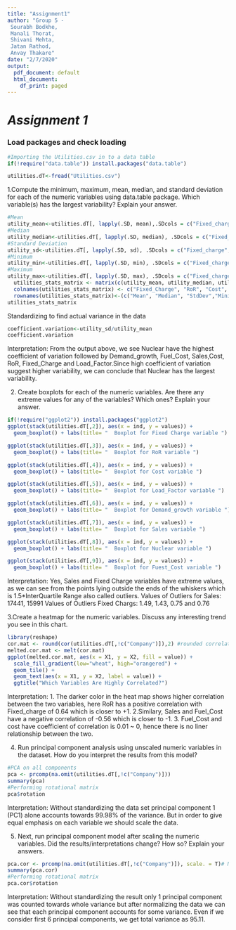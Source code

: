 ---
title: "Assignment1"
author: "Group 5 - 
 Sourabh Bodkhe,
 Manali Thorat,
 Shivani Mehta,
 Jatan Rathod,
 Anvay Thakare"
date: "2/7/2020"
output:
  pdf_document: default
  html_document:
    df_print: paged
---
# *Assignment 1 *


### Load packages and check loading  
```{r loadPackages, warning=FALSE, message=FALSE, results='hide'}
#Importing the Utilities.csv in to a data table
if(!require("data.table")) install.packages("data.table")

utilities.dT<-fread("Utilities.csv")

```


1.Compute the minimum, maximum, mean, median, and standard deviation for
each of the numeric variables using data.table package. Which variable(s) has the largest variability? Explain your answer.

```{r}
#Mean
utility_mean<-utilities.dT[, lapply(.SD, mean),.SDcols = c("Fixed_charge","RoR","Cost","Load_factor",	"Demand_growth","Sales","Nuclear",	"Fuel_Cost")]
#Median
utility_median<-utilities.dT[, lapply(.SD, median), .SDcols = c("Fixed_charge","RoR","Cost","Load_factor",	"Demand_growth","Sales","Nuclear",	"Fuel_Cost")]
#Standard Deviation
utility_sd<-utilities.dT[, lapply(.SD, sd), .SDcols = c("Fixed_charge","RoR","Cost","Load_factor",	"Demand_growth","Sales","Nuclear",	"Fuel_Cost")]
#Minimum
utility_min<-utilities.dT[, lapply(.SD, min), .SDcols = c("Fixed_charge","RoR","Cost","Load_factor",	"Demand_growth","Sales","Nuclear",	"Fuel_Cost")]
#Maximum
utility_max<-utilities.dT[, lapply(.SD, max), .SDcols = c("Fixed_charge","RoR","Cost","Load_factor",	"Demand_growth","Sales","Nuclear",	"Fuel_Cost")]
  utilities_stats_matrix <- matrix(c(utility_mean, utility_median, utility_sd, utility_min, utility_max), nrow = 5, ncol = 8, byrow = TRUE)
  colnames(utilities_stats_matrix) <- c("Fixed_Charge", "RoR", "Cost", "Load_factor", "Demand_growth", "Sales", "Nuclear", "Fuel_Cost")
  rownames(utilities_stats_matrix)<-(c("Mean", "Median", "StdDev","Minimum", "Maximum"))
utilities_stats_matrix
```
Standardizing to find actual variance in the data

```{r}
coefficient.variation<-utility_sd/utility_mean
coefficient.variation
```
Interpretation:
From the output above, we see Nuclear have the highest coefficient of variation followed by Demand_growth, Fuel_Cost, Sales,Cost, RoR, Fixed_Charge and Load_Factor.Since high coefficient of variation suggest higher variability, we can conclude that Nuclear has the largest variability.


2. Create boxplots for each of the numeric variables. Are there any extreme values for any of the variables? Which ones? Explain your answer.

```{r}
if(!require("ggplot2")) install.packages("ggplot2")
ggplot(stack(utilities.dT[,2]), aes(x = ind, y = values)) +
  geom_boxplot() + labs(title= "  Boxplot for Fixed Charge variable ")

ggplot(stack(utilities.dT[,3]), aes(x = ind, y = values)) +
  geom_boxplot() + labs(title= "  Boxplot for RoR variable ")

ggplot(stack(utilities.dT[,4]), aes(x = ind, y = values)) +
  geom_boxplot() + labs(title= "  Boxplot for Cost variable ")

ggplot(stack(utilities.dT[,5]), aes(x = ind, y = values)) +
  geom_boxplot() + labs(title= "  Boxplot for Load_Factor variable ")

ggplot(stack(utilities.dT[,6]), aes(x = ind, y = values)) +
  geom_boxplot() + labs(title= "  Boxplot for Demand_growth variable ")

ggplot(stack(utilities.dT[,7]), aes(x = ind, y = values)) +
  geom_boxplot() + labs(title= "  Boxplot for Sales variable ")

ggplot(stack(utilities.dT[,8]), aes(x = ind, y = values)) +
  geom_boxplot() + labs(title= "  Boxplot for Nuclear variable ")

ggplot(stack(utilities.dT[,9]), aes(x = ind, y = values)) +
  geom_boxplot() + labs(title= "  Boxplot for Fuest_Cost variable ")

```

Interpretation:
Yes, Sales and Fixed Charge variables have extreme values, as we can see from the points lying outside the ends of the whiskers which is 1.5*InterQuartile Range also called outliers.
Values of Outliers for Sales: 17441, 15991
Values of Outliers Fixed Chargs: 1.49, 1.43, 0.75 and 0.76

3.Create a heatmap for the numeric variables. Discuss any interesting trend you see in this chart.

```{r Heatmaps, warning=FALSE, message=FALSE}
library(reshape)
cor.mat <- round(cor(utilities.dT[,!c("Company")]),2) #rounded correlation matrix 
melted.cor.mat <- melt(cor.mat) 
ggplot(melted.cor.mat, aes(x = X1, y = X2, fill = value)) + 
  scale_fill_gradient(low="wheat", high="orangered") +
  geom_tile() + 
  geom_text(aes(x = X1, y = X2, label = value)) +
  ggtitle("Which Variables Are Highly Correlated?")
```
Interpretation:
1. The darker color in the heat map shows higher correlation between the two variables, here RoR has a positive correlation with Fixed_charge of 0.64 which is closer to +1.
2.Similary, Sales and Fuel_Cost have a negative correlation of -0.56 which is closer to -1.
3. Fuel_Cost and cost have coefficient of correlation is 0.01 ~ 0, hence there is no liner relationship between the two.


4. Run principal component analysis using unscaled numeric variables in the
dataset. How do you interpret the results from this model?


```{r}
#PCA on all components
pca <- prcomp(na.omit(utilities.dT[,!c("Company")]))
summary(pca)
#Performing rotational matrix
pca$rotation

```
Interpretation:
Without standardizing the data set principal component 1 (PC1) alone accounts towards 99.98% of the variance. But in order to give equal emphasis on each variable we should scale the data.


5. Next, run principal component model after scaling the numeric variables. Did the results/interpretations change? How so? Explain your answers.

```{r}
pca.cor <- prcomp(na.omit(utilities.dT[,!c("Company")]), scale. = T)# Normalizing the data
summary(pca.cor)
#Performing rotational matrix
pca.cor$rotation

```
Interpretation:
Without standardizing the result only 1 principal component was counted towards whole variance but after normalizing the data we can see that each principal component accounts for some variance. Even if we consider first 6 principal components, we get total variance as 95.11.

